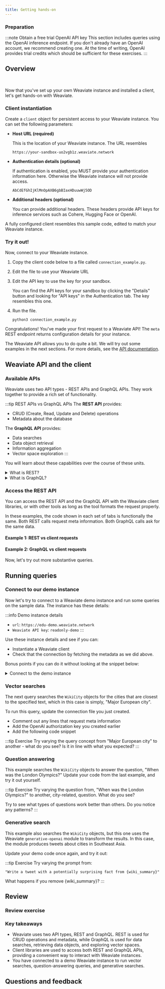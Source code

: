 ```yaml
---
title: Getting hands-on
---
```


### <i class="fa-solid fa-chalkboard"></i>  Preparation

:::note Obtain a free trial OpenAI API key
This section includes queries using the OpenAI inference endpoint. If you don't already have an OpenAI account, we recommend creating one. At the time of writing, OpenAI provides trial credits which should be sufficient for these exercises.
:::

## <i class="fa-solid fa-square-chevron-right"></i>  Overview


<ReactPlayer className="react-player" url='https://youtu.be/8aHIAM3665c' controls='true'/>
<br/>

Now that you've set up your own Weaviate instance and installed a client, let's get hands-on with Weaviate.

### <i class="fa-solid fa-code"></i>  Client instantiation

Create a `client` object for persistent access to your Weaviate instance. You can set the following parameters:

- **Host URL (required)**

  This is the location of your Weaviate instance. The URL resembles

  ```
  https://your-sandbox-uo2vgb1z.weaviate.network
  ```

- **Authentication details (optional)**

  If authentication is enabled, you MUST provide your authentication information here. Otherwise the Weaviate instance will not provide access.

  ```
  AbCdEfGhIjKlMnOpAXB6gbBIaxHDuuwWj5OD
  ```
- **Additional headers (optional)**

  You can provide additional headers. These headers provide API keys for inference services such as Cohere, Hugging Face or OpenAI.

A fully configured client resembles this sample code, edited to match your Weaviate instance.

<!-- TODO - add client code examples -->


<ClientInstantiationCode/>

### <i class="fa-solid fa-code"></i>  Try it out!

Now, connect to your Weaviate instance.

1. Copy the client code below to a file called `connection_example.py`.
1. Edit the file to use your Weaviate URL
1. Edit the API key to use the key for your sandbox.

   You can find the API keys for your sandbox by clicking the "Details" button and looking for "API keys" in the Authentication tab. The key resembles this one.
1. Run the file.

   ```
   python3 connection_example.py
   ```


   <ClientCheckConnection/>

Congratulations! You've made your first request to a Weaviate API! The `meta` REST endpoint returns configuration details for your instance.

The Weaviate API allows you to do quite a bit. We will try out some examples in the next sections. For more details, see the [API documentation](/docs/weaviate/api/index.md).

## <i class="fa-solid fa-square-chevron-right"></i>  Weaviate API and the client

### <i class="fa-solid fa-chalkboard"></i>  Available APIs

Weaviate uses two API types - REST APIs and GraphQL APIs. They work together to provide a rich set of functionality.

:::tip REST APIs vs GraphQL APIs
The **REST API** provides:
- CRUD (Create, Read, Update and Delete) operations
- Metadata about the database

The **GraphQL API** provides:
- Data searches
- Data object retrieval
- Information aggregation
- Vector space exploration
:::

You will learn about these capabilities over the course of these units.

<details>
  <summary>What is REST?</summary>

REST is an acronym for **RE**presentational **S**tate **T**ransfer.

A REST API provides multiple endpoints, each with its own URL, that can be used to interact with the application.

The endpoints are organized into a hierarchy, with each endpoint representing a resource. The client can then request information about these resources by sending a request to the server.

</details>

<details>
  <summary>What is GraphQL?</summary>

GraphQL is a query language for APIs.

First released by Facebook in 2015, it is now maintained by the GraphQL Foundation.

GraphQL is a specification for a query language that can be used to request information from a server. GraphQL is a **strongly typed** language, which means that the client must specify the type of data that it wants to receive.

</details>

### <i class="fa-solid fa-code"></i>  Access the REST API

You can access the REST API and the GraphQL API with the Weaviate client libraries, or with other tools as long as the tool formats the request properly.

In these examples, the code shown in each set of tabs is functionally the same. Both REST calls request meta information. Both GraphQL calls ask for the same data.

#### <i class="fa-solid fa-code-simple"></i> Example 1: REST vs client requests


<ClientRESTObjectGet />

#### <i class="fa-solid fa-code-simple"></i> Example 2: GraphQL vs client requests


<ClientGraphqlGet />

Now, let's try out more substantive queries.

## <i class="fa-solid fa-square-chevron-right"></i>  Running queries

<!-- <img src={imageUrl} alt="Image alt" width="75%"/> -->

### <i class="fa-solid fa-code"></i>  Connect to our demo instance

Now let's try to connect to a Weaviate demo instance and run some queries on the sample data. The instance has these details:

:::info Demo instance details
- `url`: `https://edu-demo.weaviate.network`
- `Weaviate API key`: `readonly-demo`
:::

Use these instance details and see if you can:
- Instantiate a Weaviate client
- Check that the connection by fetching the metadata as we did above.

Bonus points if you can do it without looking at the snippet below:


<details>
  <summary>Connect to the demo instance</summary>

<ClientCheckConnectionEdudemo/>

</details>

### <i class="fa-solid fa-code"></i>  Vector searches

The next query searches the `WikiCity` objects for the cities that are closest to the specified text, which in this case is simply, "Major European city".

To run this query, update the connection file you just created.

- Comment out any lines that request meta information
- Add the OpenAI authorization key you created earlier
- Add the following code snippet


<QueryVectorSearch/>

:::tip Exercise
Try varying the query concept from "Major European city" to another - what do you see? Is it in line with what you expected?
:::

### <i class="fa-solid fa-code"></i>  Question answering

This example searches the `WikiCity` objects to answer the question, "When was the London Olympics?" Update your code from the last example, and try it out yourself.


<QueryQuestionAnswering/>

:::tip Exercise
Try varying the question from, "When was the London Olympics?" to another, city-related, question. What do you see?

Try to see what types of questions work better than others. Do you notice any patterns?
:::

### <i class="fa-solid fa-code"></i>  Generative search

This example also searches the `WikiCity` objects, but this one uses the Weaviate `generative-openai` module to transform the results. In this case, the module produces tweets about cities in Southeast Asia.

Update your demo code once again, and try it out:


<QueryGenerativeSearch/>

:::tip Exercise
Try varying the prompt from:

```
"Write a tweet with a potentially surprising fact from {wiki_summary}"
```

What happens if you remove \{wiki_summary}?
:::

## <i class="fa-solid fa-square-chevron-right"></i>  Review

### <i class="fa-solid fa-pen-to-square"></i>  Review exercise

<Quiz questions={apiRecap} />

<Quiz questions={clientLimits} />

### <i class="fa-solid fa-lightbulb-on"></i>  Key takeaways

- Weaviate uses two API types, REST and GraphQL. REST is used for CRUD operations and metadata, while GraphQL is used for data searches, retrieving data objects, and exploring vector spaces.
- Client libraries are used to access both REST and GraphQL APIs, providing a convenient way to interact with Weaviate instances.
- You have connected to a demo Weaviate instance to run vector searches, question-answering queries, and generative searches.

## Questions and feedback


<DocsFeedback/>

